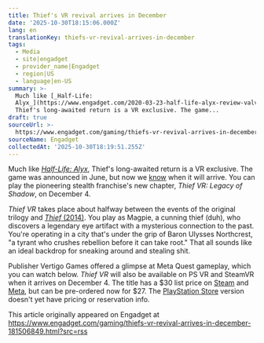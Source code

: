 ```yaml
---
title: Thief's VR revival arrives in December
date: '2025-10-30T18:15:06.000Z'
lang: en
translationKey: thiefs-vr-revival-arrives-in-december
tags:
  - Media
  - site|engadget
  - provider_name|Engadget
  - region|US
  - language|en-US
summary: >-
  Much like [_Half-Life:
  Alyx_](https://www.engadget.com/2020-03-23-half-life-alyx-review-valve-vr.html),
  Thief's long-awaited return is a VR exclusive. The game...
draft: true
sourceUrl: >-
  https://www.engadget.com/gaming/thiefs-vr-revival-arrives-in-december-181506849.html?src=rss
sourceName: Engadget
collectedAt: '2025-10-30T18:19:51.255Z'
---
```

Much like [_Half-Life: Alyx_](https://www.engadget.com/2020-03-23-half-life-alyx-review-valve-vr.html), Thief's long-awaited return is a VR exclusive. The game was announced in June, but now we [know](https://www.meta.com/blog/thief-vr-quest-gameplay-release-date/) when it will arrive. You can play the pioneering stealth franchise's new chapter, _Thief VR: Legacy of Shadow_, on December 4.

_Thief VR_ takes place about halfway between the events of the original trilogy and [_Thief_ (2014)](https://www.engadget.com/2014-02-24-thief-review-for-the-hoard.html). You play as Magpie, a cunning thief (duh), who discovers a legendary eye artifact with a mysterious connection to the past. You're operating in a city that's under the grip of Baron Ulysses Northcrest, "a tyrant who crushes rebellion before it can take root." That all sounds like an ideal backdrop for sneaking around and stealing shit.

Publisher Vertigo Games offered a glimpse at Meta Quest gameplay, which you can watch below. _Thief VR_ will also be available on PS VR and SteamVR when it arrives on December 4. The title has a $30 list price on [Steam](https://store.steampowered.com/app/2800080/Thief_VR_Legacy_of_Shadow/) and [Meta](https://www.meta.com/experiences/thief-vr-legacy-of-shadow/6429437293824115/), but can be pre-ordered now for $27. The [PlayStation Store](https://store.playstation.com/en-us/concept/10010853/) version doesn't yet have pricing or reservation info.

This article originally appeared on Engadget at https://www.engadget.com/gaming/thiefs-vr-revival-arrives-in-december-181506849.html?src=rss
